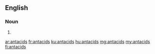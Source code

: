 ==English==

===Noun===
{{head|en|noun plural form}}

# {{plural of|antacid|lang=en}}

[[ar:antacids]]
[[fr:antacids]]
[[ku:antacids]]
[[hu:antacids]]
[[mg:antacids]]
[[my:antacids]]
[[fi:antacids]]